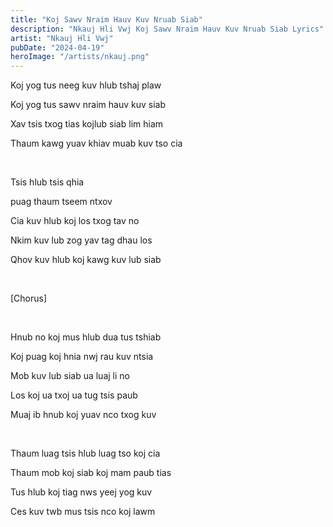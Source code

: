 ```yaml
---
title: "Koj Sawv Nraim Hauv Kuv Nruab Siab"
description: "Nkauj Hli Vwj Koj Sawv Nraim Hauv Kuv Nruab Siab Lyrics"
artist: "Nkauj Hli Vwj"
pubDate: "2024-04-19"
heroImage: "/artists/nkauj.png"
---
```


Koj yog tus neeg kuv hlub tshaj plaw

Koj yog tus sawv nraim hauv kuv siab

Xav tsis txog tias kojlub siab lim hiam

Thaum kawg yuav khiav muab kuv tso cia

<br />

Tsis hlub tsis qhia

puag thaum tseem ntxov

Cia kuv hlub koj los txog tav no

Nkim kuv lub zog yav tag dhau los

Qhov kuv hlub koj kawg kuv lub siab

<br />

[Chorus]

<br />

Hnub no koj mus hlub dua tus tshiab

Koj puag koj hnia nwj rau kuv ntsia

Mob kuv lub siab ua luaj li no

Los koj ua txoj ua tug tsis paub

Muaj ib hnub koj yuav nco txog kuv

<br />

Thaum luag tsis hlub luag tso koj cia

Thaum mob koj siab koj mam paub tias

Tus hlub koj tiag nws yeej yog kuv

Ces kuv twb mus tsis nco koj lawm
